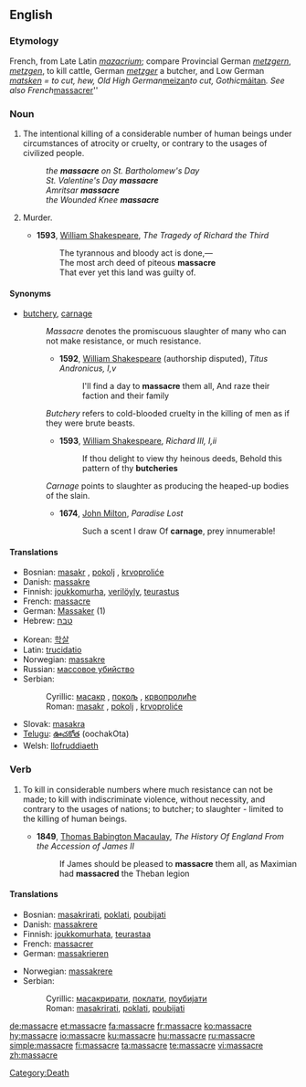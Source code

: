 ==English==

===Etymology===
French, from Late Latin ''[[mazacrium]]''; compare Provincial German ''[[metzgern]]'', ''[[metzgen]]'', to kill cattle, German ''[[metzger]]'' a butcher, and Low German ''[[matsken]] = to cut, hew, Old High German ''[[meizan]]'' to cut, Gothic ''[[máitan]]''. See also French ''[[massacrer]]''

===Noun===
{{en-noun}}

# The intentional killing of a considerable number of human beings under circumstances of atrocity or cruelty, or contrary to the usages of civilized people.
#:''the '''massacre''' on St. Bartholomew's Day''
#:''St. Valentine's Day '''massacre'''''
#:''Amritsar '''massacre'''''
#:''the Wounded Knee '''massacre'''''
# {{obsolete}} Murder.
#*'''1593''', [[w:William Shakespeare|William Shakespeare]], ''The Tragedy of Richard the Third''
#*:The tyrannous and bloody act is done,—
#*:The most arch deed of piteous '''massacre'''
#*:That ever yet this land was guilty of.

====Synonyms====
* [[butchery]], [[carnage]]
*:''Massacre'' denotes the promiscuous slaughter of many who can not make resistance, or much resistance.
*:*'''1592''', [[w:William Shakespeare|William Shakespeare]] (authorship disputed), ''Titus Andronicus, I,v''
*:*:I'll find a day to '''massacre''' them all, And raze their faction and their family
*:''Butchery'' refers to cold-blooded cruelty in the killing of men as if they were brute beasts.
*:*'''1593''', [[w:William Shakespeare|William Shakespeare]], ''Richard III, I,ii''
*:*:If thou delight to view thy heinous deeds, Behold this pattern of thy '''butcheries'''
*:''Carnage'' points to slaughter as producing the heaped-up bodies of the slain.
*:*'''1674''', [[w:John Milton|John Milton]], ''Paradise Lost''
*:*:Such a scent I draw Of '''carnage''', prey innumerable!

====Translations====
{{top}}
*Bosnian: [[masakr#Bosnian|masakr]] {{m}}, [[pokolj#Bosnian|pokolj]] {{m}}, [[krvoproliće#Bosnian|krvoproliće]] {{n}}
*Danish: [[massakre]]
*Finnish: [[joukkomurha]], [[verilöyly]], [[teurastus]]
*French: [[#French|massacre]] {{m}}
*German: [[Massaker]] {{n}} (1)
*Hebrew: [[טבח]]
{{mid}}
*Korean: [[학살#Korean|학살]]
*Latin: [[trucidatio]]
*Norwegian: [[massakre]]
*Russian: [[массовое убийство]]
*Serbian:
*:Cyrillic: [[масакр#Serbian|масакр]] {{m}}, [[покољ#Serbian|покољ]] {{m}}, [[крвопролиће#Serbian|крвопролиће]] {{m}}
*:Roman: [[masakr#Serbian|masakr]] {{m}}, [[pokolj#Serbian|pokolj]] {{m}}, [[krvoproliće#Serbian|krvoproliće]] {{m}}
*Slovak: [[masakra]] {{f}}
*[[Telugu]]: [[ఊచకోత]] (oochakOta)
*Welsh: [[llofruddiaeth]]
{{bottom}}

===Verb===
{{en-verb|massacres|massacring|massacred}}

# {{transitive}} To kill in considerable numbers where much resistance can not be made; to kill with indiscriminate violence, without necessity, and contrary to the usages of nations; to butcher; to slaughter - limited to the killing of human beings.
#*'''1849''', [[w:Thomas Babington Macaulay|Thomas Babington Macaulay]], ''The History Of England From the Accession of James II''
#*:If James should be pleased to '''massacre''' them all, as Maximian had '''massacred''' the Theban legion

====Translations====
{{top}}
*Bosnian: [[masakrirati#Bosnian|masakrirati]], [[poklati#Bosnian|poklati]], [[poubijati#Bosnian|poubijati]]
*Danish: [[massakrere]]
*Finnish: [[joukkomurhata]], [[teurastaa]]
*French: [[massacrer]]
*German: [[massakrieren]]
{{mid}}
*Norwegian: [[massakrere]]
*Serbian:
*:Cyrillic: [[масакрирати#Serbian|масакрирати]], [[поклати#Serbian|поклати]], [[поубијати#Serbian|поубијати]]
*:Roman: [[masakrirati#Serbian|masakrirati]], [[poklati#Serbian|poklati]], [[poubijati#Serbian|poubijati]]
{{bottom}}

[[Category:Death]]

[[de:massacre]]
[[et:massacre]]
[[fa:massacre]]
[[fr:massacre]]
[[ko:massacre]]
[[hy:massacre]]
[[io:massacre]]
[[ku:massacre]]
[[hu:massacre]]
[[ru:massacre]]
[[simple:massacre]]
[[fi:massacre]]
[[ta:massacre]]
[[te:massacre]]
[[vi:massacre]]
[[zh:massacre]]